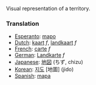 Visual representation of a territory.

===Translation===

*[[Esperanto]]: [[mapo]]
*[[Dutch]]: [[kaart]] ''f'', [[landkaart]] ''f''
*[[French]]: [[carte]] ''f''
*[[German]]: [[Landkarte]] ''f''
*[[Japanese]]: [[地図]] (ちず, chizu)
*[[Korean]]: [[지도]] [地圖] (jido)
*[[Spanish]]: [[mapa]]